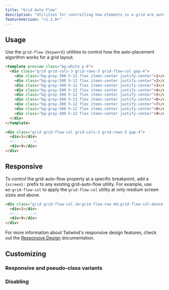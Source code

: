 ```yaml
---
title: "Grid Auto Flow"
description: "Utilities for controlling how elements in a grid are auto-placed."
featureVersion: "v1.2.0+"
---
```





## Usage

Use the `grid-flow-{keyword}` utilities to control how the auto-placement algorithm works for a grid layout.

```html
<template preview class="bg-white p-8">
  <div class="grid grid-cols-3 grid-rows-3 grid-flow-col gap-4">
    <div class="bg-gray-300 h-12 flex items-center justify-center">1</div>
    <div class="bg-gray-500 h-12 flex items-center justify-center">2</div>
    <div class="bg-gray-300 h-12 flex items-center justify-center">3</div>
    <div class="bg-gray-500 h-12 flex items-center justify-center">4</div>
    <div class="bg-gray-300 h-12 flex items-center justify-center">5</div>
    <div class="bg-gray-500 h-12 flex items-center justify-center">6</div>
    <div class="bg-gray-300 h-12 flex items-center justify-center">7</div>
    <div class="bg-gray-500 h-12 flex items-center justify-center">8</div>
    <div class="bg-gray-300 h-12 flex items-center justify-center">9</div>
  </div>
</template>

<div class="grid grid-flow-col grid-cols-3 grid-rows-3 gap-4">
  <div>1</div>
  <!-- ... -->
  <div>9</div>
</div>
```

## Responsive

To control the grid-auto-flow property at a specific breakpoint, add a `{screen}:` prefix to any existing grid-auto-flow utility. For example, use `md:grid-flow-col` to apply the `grid-flow-col` utility at only medium screen sizes and above.

```html
<div class="grid grid-flow-col sm:grid-flow-row md:grid-flow-col-dense lg:grid-flow-row-dense xl:grid-flow-col ...">
  <div>1</div>
  <!-- ... -->
  <div>9</div>
</div>
```

For more information about Tailwind's responsive design features, check out the [Responsive Design](/docs/responsive-design) documentation.

## Customizing

### Responsive and pseudo-class variants

<Variants plugin="gridAutoFlow" name="grid-auto-flow" />

### Disabling

<Disabling plugin="gridAutoFlow" name="grid-auto-flow" />
